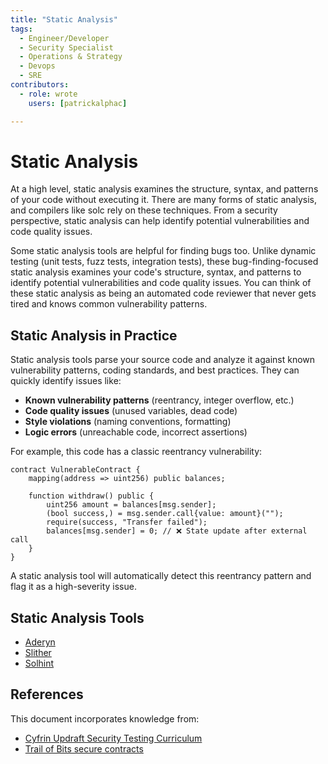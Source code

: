```yaml
---
title: "Static Analysis"
tags:
  - Engineer/Developer
  - Security Specialist
  - Operations & Strategy
  - Devops
  - SRE
contributors:
  - role: wrote
    users: [patrickalphac]

---
```



<TagProvider>
<TagFilter />

<TagList tags={frontmatter.tags} />
<AttributionList contributors={frontmatter.contributors} />

# Static Analysis

At a high level, static analysis examines the structure, syntax, and patterns of your code without executing it. There are many forms of static analysis, and compilers like solc rely on these techniques. From a security perspective, static analysis can help identify potential vulnerabilities and code quality issues.

Some static analysis tools are helpful for finding bugs too. Unlike dynamic testing (unit tests, fuzz tests, integration tests), these bug-finding-focused static analysis examines your code's structure, syntax, and patterns to identify potential vulnerabilities and code quality issues. You can think of these static analysis as being an automated code reviewer that never gets tired and knows common vulnerability patterns.

## Static Analysis in Practice

Static analysis tools parse your source code and analyze it against known vulnerability patterns, coding standards, and best practices. They can quickly identify issues like:

- **Known vulnerability patterns** (reentrancy, integer overflow, etc.)
- **Code quality issues** (unused variables, dead code)
- **Style violations** (naming conventions, formatting)
- **Logic errors** (unreachable code, incorrect assertions)

For example, this code has a classic reentrancy vulnerability:

```solidity
contract VulnerableContract {
    mapping(address => uint256) public balances;
    
    function withdraw() public {
        uint256 amount = balances[msg.sender];
        (bool success,) = msg.sender.call{value: amount}("");
        require(success, "Transfer failed");
        balances[msg.sender] = 0; // ❌ State update after external call
    }
}
```

A static analysis tool will automatically detect this reentrancy pattern and flag it as a high-severity issue.

## Static Analysis Tools

- [Aderyn](https://cyfrin.gitbook.io/cyfrin-docs/aderyn-cli/readme)
- [Slither](https://github.com/crytic/slither)
- [Solhint](https://github.com/protofire/solhint)

## References

This document incorporates knowledge from:

- [Cyfrin Updraft Security Testing Curriculum](https://updraft.cyfrin.io)
- [Trail of Bits secure contracts](https://secure-contracts.com/program-analysis/slither/docs/src/api/static_analysis.html)

</TagProvider>